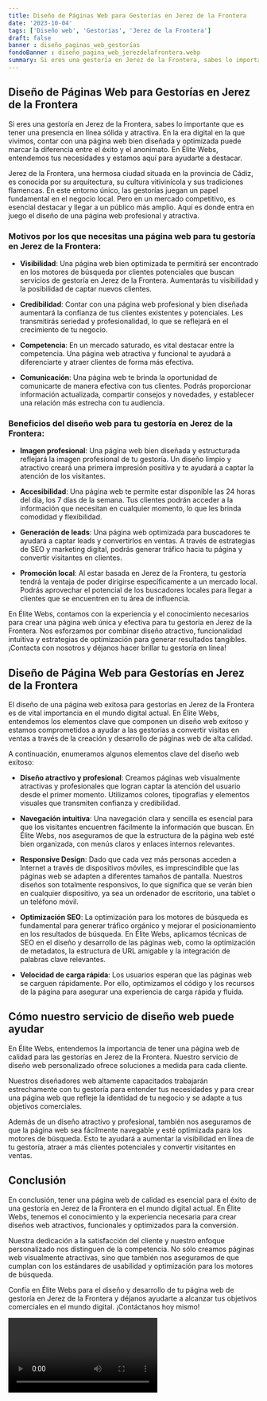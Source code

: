 ```yaml
---
title: Diseño de Páginas Web para Gestorías en Jerez de la Frontera
date: '2023-10-04'
tags: ['Diseño web', 'Gestorías', 'Jerez de la Frontera']
draft: false
banner : diseño_paginas_web_gestorías
fondoBanner : diseño_pagina_web_jerezdelafrontera.webp
summary: Si eres una gestoría en Jerez de la Frontera, sabes lo importante que es tener una presencia en línea sólida y atractiva. En la era digital en la que vivimos, contar con una página web bien diseñada y optimizada puede marcar la diferencia entre el éxito y el anonimato. En Élite Webs, entendemos tus necesidades y estamos aquí para ayudarte a destacar.
---
```


## Diseño de Páginas Web para Gestorías en Jerez de la Frontera

Si eres una gestoría en Jerez de la Frontera, sabes lo importante que es tener una presencia en línea sólida y atractiva. En la era digital en la que vivimos, contar con una página web bien diseñada y optimizada puede marcar la diferencia entre el éxito y el anonimato. En Élite Webs, entendemos tus necesidades y estamos aquí para ayudarte a destacar.

Jerez de la Frontera, una hermosa ciudad situada en la provincia de Cádiz, es conocida por su arquitectura, su cultura vitivinícola y sus tradiciones flamencas. En este entorno único, las gestorías juegan un papel fundamental en el negocio local. Pero en un mercado competitivo, es esencial destacar y llegar a un público más amplio. Aquí es donde entra en juego el diseño de una página web profesional y atractiva.

### Motivos por los que necesitas una página web para tu gestoría en Jerez de la Frontera:

- **Visibilidad**: Una página web bien optimizada te permitirá ser encontrado en los motores de búsqueda por clientes potenciales que buscan servicios de gestoría en Jerez de la Frontera. Aumentarás tu visibilidad y la posibilidad de captar nuevos clientes.

- **Credibilidad**: Contar con una página web profesional y bien diseñada aumentará la confianza de tus clientes existentes y potenciales. Les transmitirás seriedad y profesionalidad, lo que se reflejará en el crecimiento de tu negocio.

- **Competencia**: En un mercado saturado, es vital destacar entre la competencia. Una página web atractiva y funcional te ayudará a diferenciarte y atraer clientes de forma más efectiva.

- **Comunicación**: Una página web te brinda la oportunidad de comunicarte de manera efectiva con tus clientes. Podrás proporcionar información actualizada, compartir consejos y novedades, y establecer una relación más estrecha con tu audiencia.

### Beneficios del diseño web para tu gestoría en Jerez de la Frontera:

- **Imagen profesional**: Una página web bien diseñada y estructurada reflejará la imagen profesional de tu gestoría. Un diseño limpio y atractivo creará una primera impresión positiva y te ayudará a captar la atención de los visitantes.

- **Accesibilidad**: Una página web te permite estar disponible las 24 horas del día, los 7 días de la semana. Tus clientes podrán acceder a la información que necesitan en cualquier momento, lo que les brinda comodidad y flexibilidad.

- **Generación de leads**: Una página web optimizada para buscadores te ayudará a captar leads y convertirlos en ventas. A través de estrategias de SEO y marketing digital, podrás generar tráfico hacia tu página y convertir visitantes en clientes.

- **Promoción local**: Al estar basada en Jerez de la Frontera, tu gestoría tendrá la ventaja de poder dirigirse específicamente a un mercado local. Podrás aprovechar el potencial de los buscadores locales para llegar a clientes que se encuentren en tu área de influencia.

En Élite Webs, contamos con la experiencia y el conocimiento necesarios para crear una página web única y efectiva para tu gestoría en Jerez de la Frontera. Nos esforzamos por combinar diseño atractivo, funcionalidad intuitiva y estrategias de optimización para generar resultados tangibles. ¡Contacta con nosotros y déjanos hacer brillar tu gestoría en línea!

<GifSeo />

<Cta />

## Diseño de Página Web para Gestorías en Jerez de la Frontera

El diseño de una página web exitosa para gestorías en Jerez de la Frontera es de vital importancia en el mundo digital actual. En Élite Webs, entendemos los elementos clave que componen un diseño web exitoso y estamos comprometidos a ayudar a las gestorías a convertir visitas en ventas a través de la creación y desarrollo de páginas web de alta calidad.

A continuación, enumeramos algunos elementos clave del diseño web exitoso:

- **Diseño atractivo y profesional**: Creamos páginas web visualmente atractivas y profesionales que logran captar la atención del usuario desde el primer momento. Utilizamos colores, tipografías y elementos visuales que transmiten confianza y credibilidad.

- **Navegación intuitiva**: Una navegación clara y sencilla es esencial para que los visitantes encuentren fácilmente la información que buscan. En Élite Webs, nos aseguramos de que la estructura de la página web esté bien organizada, con menús claros y enlaces internos relevantes.

- **Responsive Design**: Dado que cada vez más personas acceden a Internet a través de dispositivos móviles, es imprescindible que las páginas web se adapten a diferentes tamaños de pantalla. Nuestros diseños son totalmente responsivos, lo que significa que se verán bien en cualquier dispositivo, ya sea un ordenador de escritorio, una tablet o un teléfono móvil.

- **Optimización SEO**: La optimización para los motores de búsqueda es fundamental para generar tráfico orgánico y mejorar el posicionamiento en los resultados de búsqueda. En Élite Webs, aplicamos técnicas de SEO en el diseño y desarrollo de las páginas web, como la optimización de metadatos, la estructura de URL amigable y la integración de palabras clave relevantes.

- **Velocidad de carga rápida**: Los usuarios esperan que las páginas web se carguen rápidamente. Por ello, optimizamos el código y los recursos de la página para asegurar una experiencia de carga rápida y fluida.

## Cómo nuestro servicio de diseño web puede ayudar

En Élite Webs, entendemos la importancia de tener una página web de calidad para las gestorías en Jerez de la Frontera. Nuestro servicio de diseño web personalizado ofrece soluciones a medida para cada cliente.

Nuestros diseñadores web altamente capacitados trabajarán estrechamente con tu gestoría para entender tus necesidades y para crear una página web que refleje la identidad de tu negocio y se adapte a tus objetivos comerciales.

Además de un diseño atractivo y profesional, también nos aseguramos de que la página web sea fácilmente navegable y esté optimizada para los motores de búsqueda. Esto te ayudará a aumentar la visibilidad en línea de tu gestoría, atraer a más clientes potenciales y convertir visitantes en ventas.

## Conclusión

En conclusión, tener una página web de calidad es esencial para el éxito de una gestoría en Jerez de la Frontera en el mundo digital actual. En Élite Webs, tenemos el conocimiento y la experiencia necesaria para crear diseños web atractivos, funcionales y optimizados para la conversión.

Nuestra dedicación a la satisfacción del cliente y nuestro enfoque personalizado nos distinguen de la competencia. No sólo creamos páginas web visualmente atractivas, sino que también nos aseguramos de que cumplan con los estándares de usabilidad y optimización para los motores de búsqueda.

Confía en Élite Webs para el diseño y desarrollo de tu página web de gestoría en Jerez de la Frontera y déjanos ayudarte a alcanzar tus objetivos comerciales en el mundo digital. ¡Contáctanos hoy mismo!

<Video />

<CtaBot job='Gestorías' city='Jerez de la Frontera'/>

<Gmaps query='Jerez de la Frontera+españa+maps' />